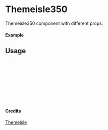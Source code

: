 
<Meta of={Themeisle350} title="Themeisle/Themeisle350" />

# Themeisle350

Themeisle350 component with different props.

#### Example

<Canvas of={Themeisle350.Primary} />

## Usage

```ts
import { Themeisle350 } from "yadl-ui";

const Example = () => {
  return (
      <Themeisle350 />
  );
};

export default Example;
```

#### Credits
[Themeisle](https://themeisle.com/illustrations/)
